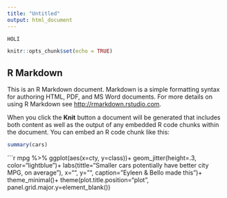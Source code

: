 ```yaml
---
title: "Untitled"
output: html_document
---
```


```r
HOLI
```


```r
knitr::opts_chunk$set(echo = TRUE)
```

## R Markdown

This is an R Markdown document. Markdown is a simple formatting syntax for authoring HTML, PDF, and MS Word documents. For more details on using R Markdown see <http://rmarkdown.rstudio.com>.

When you click the **Knit** button a document will be generated that includes both content as well as the output of any embedded R code chunks within the document. You can embed an R code chunk like this:

```r
summary(cars)
```

```r
mpg %>%
  ggplot(aes(x=cty,
             y=class))+
  geom_jitter(height=.3,
              color="lightblue")+
  labs(tittle="Smaller cars potentially have better city MPG, on average"),
x="",
y="",
caption="Eyleen & Bello made this")+
  theme_minimal()+
  theme(plot.title.position="plot",
        panel.grid.major.y=element_blank())



